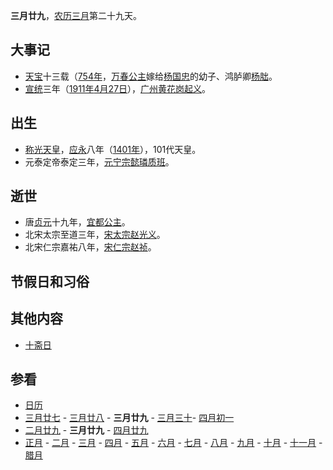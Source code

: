 {{Lunar03Calendar}}
'''三月廿九'''，[[农历|农历]][[三月_(农历)|三月]]第二十九天。

==大事记==
*[[天宝_(唐朝)|天宝]]十三载（[[754年|754年]]，[[万春公主|万春公主]]嫁给[[杨国忠|杨国忠]]的幼子、鸿胪卿[[杨朏_(唐朝)|杨朏]]。
*[[宣统|宣统]]三年（[[1911年|1911年]][[4月27日|4月27日]]），[[广州|广州]][[黄花岗起义|黄花岗起义]]。
==出生==
*[[称光天皇|称光天皇]]，[[应永|应永]]八年（[[1401年|1401年]]），101代天皇。
*元泰定帝泰定三年，[[元宁宗|元宁宗]][[懿璘质班|懿璘质班]]。

==逝世==
*唐[[貞元_(唐朝)|贞元]]十九年，[[宜都公主|宜都公主]]。
*北宋太宗至道三年，[[宋太宗|宋太宗]][[赵光义|赵光义]]。
*北宋仁宗嘉祐八年，[[宋仁宗|宋仁宗]][[赵祯|赵祯]]。


==节假日和习俗==

==其他内容==
*[[十斋日|十斋日]]

==参看==
*[[历史上的今天|日历]]
*[[三月廿七|三月廿七]] - [[三月廿八|三月廿八]] - '''三月廿九''' - [[三月三十|三月三十]]- [[四月初一|四月初一]]
*[[二月廿九|二月廿九]] - '''三月廿九''' - [[四月廿九|四月廿九]]
*[[正月|正月]] - [[二月_(农历)|二月]] - [[三月_(农历)|三月]] - [[四月_(农历)|四月]] - [[五月_(农历)|五月]] - [[六月_(农历)|六月]] - [[七月_(农历)|七月]] - [[八月_(农历)|八月]] - [[九月_(农历)|九月]] - [[十月_(农历)|十月]] - [[十一月_(农历)|十一月]] - [[腊月|腊月]]